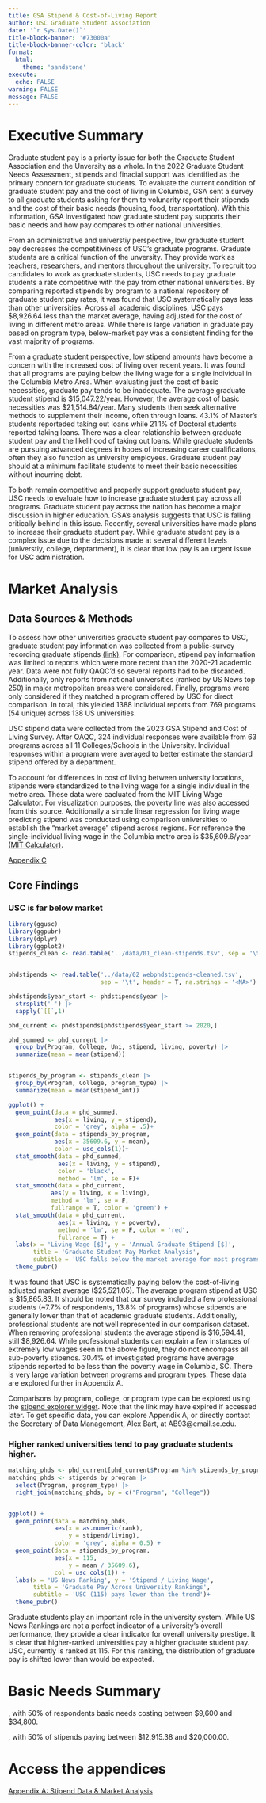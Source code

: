 ```yaml
---
title: GSA Stipend & Cost-of-Living Report
author: USC Graduate Student Association
date: '`r Sys.Date()`'
title-block-banner: '#73000a'
title-block-banner-color: 'black'
format: 
  html:
    theme: 'sandstone'
execute:
  echo: FALSE
warning: FALSE
message: FALSE
---
```


# Executive Summary

Graduate student pay is a priorty issue for both the Graduate Student Association and the Unversity as a whole. In the 2022 Graduate Student Needs Assessment, stipends and finacial support was identified as the primary concern for graduate students. To evaluate the current condition of graduate student pay and the cost of living in Columbia, GSA sent a survey to all graduate students asking for them to volunarity report their stipends and the cost of their basic needs (housing, food, transportation). With this information, GSA investigated how graduate student pay supports their basic needs and how pay compares to other national universities.

From an administrative and universtiy perspective, low graduate student pay decreases the competitiviness of USC's graduate programs. Graduate students are a critical function of the unversity. They provide work as teachers, researchers, and mentors throughout the university. To recruit top candidates to work as graduate students, USC needs to pay graduate students a rate competitive with the pay from other national universities. By comparing reported stipends by program to a national repository of graduate student pay rates, it was found that USC systematically pays less than other universities. Across all academic disciplines, USC pays \$8,926.64 less than the market average, having adjusted for the cost of living in different metro areas. While there is large variation in graduate pay based on program type, below-market pay was a consistent finding for the vast majority of programs.

From a graduate student perspective, low stipend amounts have become a concern with the increased cost of living over recent years. It was found that all programs are paying below the living wage for a single individual in the Columbia Metro Area. When evaluating just the cost of basic necessities, graduate pay tends to be inadequate. The average graduate student stipend is \$15,047.22/year. However, the average cost of basic necessities was \$21,514.84/year. Many students then seek alternative methods to supplement their income, often through loans. 43.1% of Master's students reporteded taking out loans while 21.1% of Doctoral students reported taking loans. There was a clear relationship between graduate student pay and the likelihood of taking out loans. While graduate students are pursuing advanced degrees in hopes of increasing career qualifications, often they also function as university employees. Graduate student pay should at a minimum facilitate students to meet their basic necessities without incurring debt.

To both remain competitive and properly support graduate student pay, USC needs to evaluate how to increase graduate student pay across all programs. Graduate student pay across the nation has become a major discussion in higher education. GSA's analysis suggests that USC is falling critically behind in this issue. Recently, several universities have made plans to increase their graduate student pay. While graduate student pay is a complex issue due to the decisions made at several different levels (universtiy, college, deptartment), it is clear that low pay is an urgent issue for USC administration.


# Market Analysis

## Data Sources & Methods

To assess how other universities graduate student pay compares to USC, graduate student pay information was collected from a public-survey recording graduate stipends [(link)](https://www.phdstipends.com/results). For comparison, stipend pay information was limited to reports which were more recent than the 2020-21 academic year. Data were not fully QAQC'd so several reports had to be discarded. Additionally, only reports from national universities (ranked by US News top 250) in major metropolitan areas were considered. Finally, programs were only considered if they matched a program offered by USC for direct comparison. In total, this yielded 1388 individual reports from 769 programs (54 unique) across 138 US universities.

USC stipend data were collected from the 2023 GSA Stipend and Cost of Living Survey. After QAQC, 324 individual responses were available from 63 programs across all 11 Colleges/Schools in the University. Individual responses within a program were averaged to better estimate the standard stipend offered by a department.

To account for differences in cost of living between university locations, stipends were standardized to the living wage for a single individual in the metro area. These data were cacluated from the MIT Living Wage Calculator. For visualization purposes, the poverty line was also accessed from this source. Additionally a simple linear regression for living wage predicting stipend was conducted using comparison universities to establish the "market average" stipend across regions. For reference the single-individual living wage in the Columbia metro area is $35,609.6/year [(MIT Calculator)](https://livingwage.mit.edu/metros/17900).

[Appendix C](https://github.com/USCGraduateAssociation/Stipends)

## Core Findings

### USC is far below market

```r

library(ggusc)
library(ggpubr)
library(dplyr)
library(ggplot2)
stipends_clean <- read.table('../data/01_clean-stipends.tsv', sep = '\t')


phdstipends <- read.table('../data/02_webphdstipends-cleaned.tsv',
                          sep = '\t', header = T, na.strings = '<NA>')

phdstipends$year_start <- phdstipends$year |> 
  strsplit('-') |> 
  sapply(`[[`,1)

phd_current <- phdstipends[phdstipends$year_start >= 2020,]

phd_summed <- phd_current |> 
  group_by(Program, College, Uni, stipend, living, poverty) |> 
  summarize(mean = mean(stipend))


stipends_by_program <- stipends_clean |> 
  group_by(Program, College, program_type) |> 
  summarize(mean = mean(stipend_amt))

ggplot() +
  geom_point(data = phd_summed,
             aes(x = living, y = stipend),
             color = 'grey', alpha = .5)+
  geom_point(data = stipends_by_program,
             aes(x = 35609.6, y = mean),
             color = usc_cols(1))+
  stat_smooth(data = phd_summed,
              aes(x = living, y = stipend),
              color = 'black',
              method = 'lm', se = F)+
  stat_smooth(data = phd_current,
            aes(y = living, x = living),
            method = 'lm', se = F,
            fullrange = T, color = 'green') +
  stat_smooth(data = phd_current,
              aes(x = living, y = poverty),
              method = 'lm', se = F, color = 'red',
              fullrange = T) +
  labs(x = 'Living Wage [$]', y = 'Annual Graduate Stipend [$]',
       title = 'Graduate Student Pay Market Analysis',
       subtitle = 'USC falls below the market average for most programs')+
  theme_pubr()
```

It was found that USC is systematically paying below the cost-of-living adjusted market average (\$25,521.05). The average program stipend at USC is \$15,865.83. It should be noted that our survey included a few professional students (~7.7% of respondents, 13.8% of programs) whose stipends are generally lower than that of academic graduate students. Additionally, professional students are not well represented in our comparison dataset. When removing professional students the average stipend is \$16,594.41, still \$8,926.64. While professional students can explain a few instances of extremely low wages seen in the above figure, they do not encompass all sub-poverty stipends. 30.4% of investigated programs have average stipends reported to be less than the poverty wage in Columbia, SC. There is very large variation between programs and program types. These data are explored further in Appendix A. 

Comparisons by program, college, or program type can be explored using the [stipend explorer widget](https://alexbarth.shinyapps.io/stipends_shiny/). Note that the link may have expired if accessed later. To get specific data, you can explore Appendix A, or directly contact the Secretary of Data Management, Alex Bart, at AB93@email.sc.edu.


### Higher ranked universities tend to pay graduate students higher.

```r

matching_phds <- phd_current[phd_current$Program %in% stipends_by_program$Program,]
matching_phds <- stipends_by_program |> 
  select(Program, program_type) |> 
  right_join(matching_phds, by = c("Program", "College"))


ggplot() +
  geom_point(data = matching_phds,
             aes(x = as.numeric(rank), 
                 y = stipend/living),
             color = 'grey', alpha = 0.5) +
  geom_point(data = stipends_by_program,
             aes(x = 115,
                 y = mean / 35609.6),
             col = usc_cols(1)) +
  labs(x = 'US News Ranking', y = 'Stipend / Living Wage',
       title = 'Graduate Pay Across University Rankings',
       subtitle = 'USC (115) pays lower than the trend')+
  theme_pubr()


```

Graduate students play an important role in the university system. While US News Rankings are not a perfect indicator of a university's overall performance, they provide a clear indicator for overall university prestige. It is clear that higher-ranked universities pay a higher graduate student pay. USC, currently is ranked at 115. For this ranking, the distribution of graduate pay is shifted lower than would be expected. 


# Basic Needs Summary

, with 50% of respondents basic needs costing between \$9,600 and \$34,800.

, with 50% of stipends paying between \$12,915.38 and \$20,000.00.

# Access the appendices


<a href='./Appendix/AppendixA.pdf' download='2023_GSA-Stipend-Appendix'>Appendix A: Stipend Data & Market Analysis</a>
